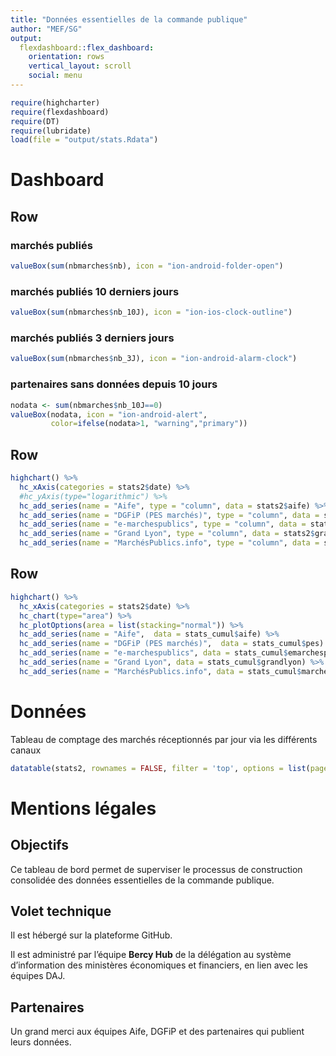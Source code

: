 ```yaml
---
title: "Données essentielles de la commande publique"
author: "MEF/SG"
output: 
  flexdashboard::flex_dashboard:
    orientation: rows
    vertical_layout: scroll
    social: menu
---
```


```r
require(highcharter)
require(flexdashboard)
require(DT)
require(lubridate)
load(file = "output/stats.Rdata")
```

Dashboard
=======================================================================

Row
-----------------------------------------------------------------------

### marchés publiés
```r
valueBox(sum(nbmarches$nb), icon = "ion-android-folder-open")
```

### marchés publiés 10 derniers jours
```r
valueBox(sum(nbmarches$nb_10J), icon = "ion-ios-clock-outline")
```

### marchés publiés 3 derniers jours
```r
valueBox(sum(nbmarches$nb_3J), icon = "ion-android-alarm-clock")
```

### partenaires sans données depuis 10 jours
```r
nodata <- sum(nbmarches$nb_10J==0)
valueBox(nodata, icon = "ion-android-alert", 
         color=ifelse(nodata>1, "warning","primary"))
```



Row
-----------------------------------------------------------------------

```r
highchart() %>% 
  hc_xAxis(categories = stats2$date) %>% 
  #hc_yAxis(type="logarithmic") %>%
  hc_add_series(name = "Aife", type = "column", data = stats2$aife) %>%
  hc_add_series(name = "DGFiP (PES marchés)", type = "column", data = stats2$pes) %>%
  hc_add_series(name = "e-marchespublics", type = "column", data = stats2$emarchespublics) %>%
  hc_add_series(name = "Grand Lyon", type = "column", data = stats2$grandlyon) %>%
  hc_add_series(name = "MarchésPublics.info", type = "column", data = stats2$marchespublicsinfo)
```


Row
-----------------------------------------------------------------------

```r
highchart() %>% 
  hc_xAxis(categories = stats2$date) %>% 
  hc_chart(type="area") %>%
  hc_plotOptions(area = list(stacking="normal")) %>%
  hc_add_series(name = "Aife",  data = stats_cumul$aife) %>%
  hc_add_series(name = "DGFiP (PES marchés)",  data = stats_cumul$pes) %>%
  hc_add_series(name = "e-marchespublics", data = stats_cumul$emarchespublics) %>%
  hc_add_series(name = "Grand Lyon", data = stats_cumul$grandlyon) %>%
  hc_add_series(name = "MarchésPublics.info", data = stats_cumul$marchespublicsinfo)
```


Données
=======================================================================

Tableau de comptage des marchés réceptionnés par jour via les différents canaux

```r
datatable(stats2, rownames = FALSE, filter = 'top', options = list(pageLength = 20))
```




Mentions légales
=======================================================================

## Objectifs

Ce tableau de bord permet de superviser le processus de construction consolidée des données essentielles de la commande publique.

## Volet technique
Il est hébergé sur la plateforme GitHub.

Il est administré par l'équipe **Bercy Hub** de la délégation au système d'information des ministères économiques et financiers, en lien avec les équipes DAJ.

## Partenaires
Un grand merci aux équipes Aife, DGFiP et des partenaires qui publient leurs données.



